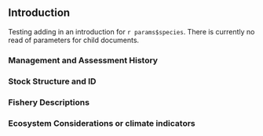## Introduction {#sec-introduction}

Testing adding in an introduction for `r params$species`. There is currently no read of parameters for child documents.

### Management and Assessment History {#sec-history}

<!---
- Provide a brief description of management history of the stock and status (including change in fishery behavior).
- History of assessment approaches.
--->

### Stock Structure and ID {#sec-stock-id}

<!---
Provide a short description (a longer explanation will be included in the data section if applicable)
--->

### Fishery Descriptions {#sec-fishery-desscriptions}

<!---
Short summary of fleet composition (i.e. boat types), gear types, species targeted, and fishing grounds (one paragraph).
--->

### Ecosystem Considerations or climate indicators {#sec-eco-indicators}

<!---
If this section is not relevant, please state "Ecosystem considerations and/or climate indicators were not included in this assessment."
--->

